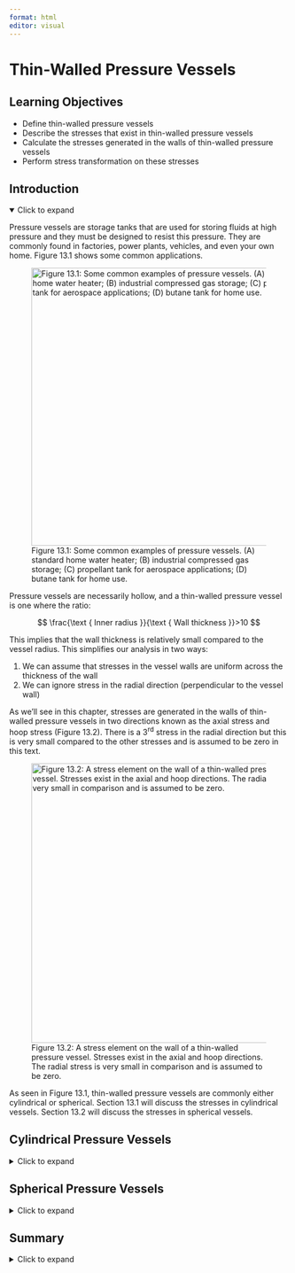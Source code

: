 ```yaml
---
format: html
editor: visual
---
```


# Thin-Walled Pressure Vessels {#sec-thin-walled-pressure-vessels}

::: {.callout-note icon="false"}
## Learning Objectives

-   Define thin-walled pressure vessels
-   Describe the stresses that exist in thin-walled pressure vessels
-   Calculate the stresses generated in the walls of thin-walled pressure vessels
-   Perform stress transformation on these stresses
:::

## Introduction

<details open>

<summary>Click to expand</summary>

Pressure vessels are storage tanks that are used for storing fluids at high pressure and they must be designed to resist this pressure. They are commonly found in factories, power plants, vehicles, and even your own home. Figure 13.1 shows some common applications.

![Figure 13.1: Some common examples of pressure vessels. (A) standard home water heater; (B) industrial compressed gas storage; (C) propellant tank for aerospace applications; (D) butane tank for home use.](images/CH13%20PNGs/figure%2013.1.png){fig-align="center" width="502"}

Pressure vessels are necessarily hollow, and a thin-walled pressure vessel is one where the ratio:

$$
\frac{\text { Inner radius }}{\text { Wall thickness }}>10
$$

This implies that the wall thickness is relatively small compared to the vessel radius. This simplifies our analysis in two ways:

1.  We can assume that stresses in the vessel walls are uniform across the thickness of the wall
2.  We can ignore stress in the radial direction (perpendicular to the vessel wall)

As we’ll see in this chapter, stresses are generated in the walls of thin-walled pressure vessels in two directions known as the axial stress and hoop stress (Figure 13.2). There is a 3^rd^ stress in the radial direction but this is very small compared to the other stresses and is assumed to be zero in this text.

![Figure 13.2: A stress element on the wall of a thin-walled pressure vessel. Stresses exist in the axial and hoop directions. The radial stress is very small in comparison and is assumed to be zero.](images/CH13%20PNGs/figure%2013.2.png){fig-align="center" width="505"}

As seen in Figure 13.1, thin-walled pressure vessels are commonly either cylindrical or spherical. Section 13.1 will discuss the stresses in cylindrical vessels. Section 13.2 will discuss the stresses in spherical vessels.

</details>

## Cylindrical Pressure Vessels {#sec-13.1}

<details>

<summary>Click to expand</summary>

The equations stresses in the wall of a cylindrical pressure vessel can be derived with the help of a free body diagram. Let’s cut a cross-section through our vessel to expose the fluid inside (Figure 13.3).

![Figure 13.3: Cross-section through the cylindrical vessel showing the axial stress in the walls (𝜎𝐴) and the fluid pressure P.](images/CH13%20PNGs/figure%2013.3.png){fig-align="center" width="598"}

There will be an axial stress from the internal fluid pressure (P) and an axial stress in the walls of the vessel (𝜎~𝐴~). Since $\text{stress}=\frac{\text { force }}{\text { area }}$ we can determine the two forces. The fluid pressure acts over a circular area $A=\pi r_i^2$. The stress in the walls acts over an area equal to the circumference of the vessel multiplied by the wall thickness, $A=2 \pi r_i t$.

By equilibrium:

$$
\sum F_x=\left(\sigma_A\right)\left(2 \pi r_i t\right)-(P)\left(\pi r_i^2\right)=0 \\
$$

$$
\boxed{\sigma_A=\frac{P r_i}{2 t}}
$$ {#eq-13.1}

| *where*
| *𝜎𝐴 = Axial stress in the wall of the vessel \[Pa, psi\]*
| *P = Fluid pressure inside the vessel \[Pa, psi\]*
| *ri = Inner radius of the vessel \[m, in.\]*

*t = Wall thickness of the vessel \[m, in.\]*

Similarly there will be a stress in the lateral direction, referred to as the hoop stress 𝜎~H~. Let’s cut a vertical cross-section (Figure 13.4) to derive an equation for this stress.

![Figure 13.4: Cross-section through the cylindrical vessel showing the hoop stress in the walls (𝜎~H~) and the fluid pressure P.](images/CH13%20PNGs/figure%2013.4.png){fig-align="center" width="509"}

There will again be a stress from the internal fluid pressure (P) and a stress in the walls of the vessel (𝜎~H~). The fluid pressure acts over an area of $A=2 r_i L$. The stress in the walls acts over an area of $A=2 t L$.

By equilibrium:

$$
\sum F_x=\left(\sigma_H\right)(2 t L)-(P)\left(2 r_i L\right)=0 \\
$$

$$
\boxed{\sigma_H=\frac{P r_i}{t}}
$$ {#eq-13.2}

| *where*
| *𝜎~H~ = Hoop stress in the wall of the vessel \[Pa, psi\]*
| *P = Fluid pressure inside the vessel \[Pa, psi\]*
| *r~i~ = Inner radius of the vessel \[m, in.\]*

*t = Wall thickness of the vessel \[m, in.\]*

The internal pressure P is typically reported as the gage pressure, which is defined as the internal pressure minus the atmospheric pressure. This allows us to calculate the stresses directly without needing to account for atmospheric pressure.

Since the radial stress is assumed to be zero, the axial and hoop stresses represent a state of plane stress such as those discussed in @sec-stress-transformation. Further, since there is no shear stress, the axial and hoop stresses represent the principal stresses. Since the hoop stress is larger, this is the first principal stress (𝜎~1~). The axial stress is the second principal stress (𝜎~2~). The third principal stress acts in the radial direction and has already been assumed to be zero. Figure 13.5 shows a plane stress element representing the stresses in the wall of a cylindrical thin-walled pressure vessel.

![Figure 13.5: The hoop stress represents the first principal stress 𝜎~1~. The axial stress represents the second principal stress 𝜎~2~. There is no shear stress.](images/CH13%20PNGs/figure%2013.5.png){fig-align="center" width="497"}

By the methods of @sec-stress-transformation we may perform stress transformation on these stresses. Figure 13.6 shows Mohr’s Circle for the in-plane and out-of-plane stresses.

![Figure 13.6: Mohr’s Circle for the stresses in the walls of a cylindrical thin-walled pressure vessel, showing principal stresses 𝜎~1~ and 𝜎~2~. The 3rd principal stress 𝜎~3~ = 0.](images/CH13%20PNGs/figure%2013.6.png){fig-align="center" width="403"}

Since the two principal stresses are positive and the third principal stress is zero it should be apparent that the maximum in plane shear stress can be determined as:

$$
\tau_{max~in~plane}=\frac{\sigma_1-\sigma_2}{2}
$$

It should also be apparent that the maximum out-of-plane shear stress will be larger and can be calculated from:

$$
\tau_{\max a b s}=\frac{\sigma_1}{2}
$$

Example 13.1 demonstrates calculation of the principal stresses and maximum in-plane shear stress for a cylindrical thin-walled pressure vessel. Example 13.2 combine the content from this section with stress transformation from @sec-stress-transformation in order to find the stresses at specific orientations.

::: {.callout-tip collapse="true" icon="false"}
## Example 13.1

A cylindrical pressure vessel has an outer diameter of 8 ft and a wall thickness of 2 inches. The vessel contains propane at a gage pressure of 250 psi. Determine the principal stresses and maximum in-plane shear stress in the walls of the vessel.

::: {.callout-tip collapse="true" icon="false"}
## Solution

First determine the inner radius of the vessel. It will be easiest to convert this to inches since the other length units in the problem are given in inches.

Outer radius, $r_o = \frac{8{~ft}}{2} = 4 {~ft} = 48{~in.}$

Inner radius, $r_i = 48{~in.} - 2{~in.} = 46{~in.}$

Now calculate the axial and hoop stresses.

$$
\begin{aligned}
& \sigma_A=\frac{Pr_i}{2t}=\frac{250{~psi} * 46{~in.}}{2 * 2{~in.}}=2,875{~psi} \\
& \sigma_H=\frac{Pr_i}{t}=\frac{250{~psi} * 46{~in.}}{2{~in.}}=5,750{~psi}
\end{aligned}
$$

Since there is no shear stress, these are the principal stresses.

$$
\begin{aligned}
& \sigma_1=5,750{~psi} \\
& \sigma_2=2,875{~psi}
\end{aligned}
$$

Finally, the maximum in-plane shear stress can be found from:

$$
\tau_{max~in~plane}=\frac{\sigma_1-\sigma_2}{2}=\frac{5,750{~psi}-2,875{~psi}}{2}=1,438{~psi}
$$
:::
:::

::: {.callout-tip collapse="true" icon="false"}
## Example 13.2

A cylindrical pressure vessel is made by welding steel plate at an angle of 𝜃=25° as shown. The vessel has an outer diameter of 1.5 m and a wall thickness of 40 mm. The vessel contains fluid at a gage pressure of 5 MPa. Determine the normal stress perpendicular to the weld and the shear stress parallel to the weld.

![](images/CH13%20PNGs/example%2013.2%20part%201.png){fig-align="center" width="321"}

::: {.callout-tip collapse="true" icon="false"}
## Solution

First determine the inner radius of the vessel. Wall thickness 𝑡 = 40 𝑚𝑚 = 0.04 𝑚.

Outer radius, $r_o = \frac{1.5{~m}}{2} =0.75{~m}$

Inner radius, $r_i = 0.75{~m} - 0.04{~m} = 0.71{~m}$

Now calculate the axial and hoop stresses.

$$
\begin{aligned}
& \sigma_A=\frac{Pr_i}{2t}=\frac{5{~MPa} * 0.71{~m}}{2 * 0.04{~m}}=44.4{~MPa} \\
& \sigma_H=\frac{Pr_i}{t}=\frac{5{~MPa} * 0.71{`m}}{0.04{~m}}=88.8{~MPa}
\end{aligned}
$$

By the methods of @sec-12.1 we can calculate the normal stress perpendicular to the weld. Draw a stress element of a point on the pressure vessel. The axial stress will act horizontally and the hoop stress vertically for this element.

![](images/CH13%20PNGs/example%2013.2%20part%202.png){fig-align="center" width="313"}

The weld is at an angle of 25° measured counter-clockwise from horizontal. The normal stress perpendicular to this weld is therefore at an angle of 65° clockwise from horizontal. We can determine the normal stress at this orientation from:

$$
\begin{gathered}
\sigma_x^{\prime}=\frac{\sigma_x+\sigma_y}{2}+\frac{\sigma_x-\sigma_y}{2} \cos (2 \theta)+\tau_{x y} \sin (2 \theta) \\
\sigma_x^{\prime}=\frac{44.4{~MPa}+88.8{~MPa}}{2}+\frac{44.4{~MPa}-88.8{~MPa}}{2} \cos \left(2 *-65^{\circ}\right)+0 \\
\sigma_x^{\prime}=66.6{~MPa}-22.2{~MPa}*\cos \left(-130^{\circ}\right) \\
\sigma_x^{\prime}=80.9{~MPa}
\end{gathered}
$$

The shear stress occurs parallel to the weld at an angle of 25° counter-clockwise from the horizontal. We can determine the shear stress at this orientation from:

$$
\begin{gathered}
\tau_{x^{\prime} y^{\prime}}=-\left(\frac{\sigma_x-\sigma_y}{2}\right) \sin (2 \theta)+\tau_{x y} \cos (2 \theta) \\
\tau_{x^{\prime} y^{\prime}}=-\left(\frac{44.4{~MPa}-88.8{~MPa}}{2}\right) \sin \left(2 * 25^{\circ}\right)+0 \\
\tau_{x^{\prime} y^{\prime}}=-\left(\frac{44.4{~MPa}-88.8{~MPa}}{2}\right) \sin \left(2 * 25^{\circ}\right)+0 \\
\tau_{x^{\prime} y^{\prime}}=22.2{~MPa}* \sin \left(50^{\circ}\right) \\
\tau_{x^{\prime} y^{\prime}}=17.0{~MPa}
\end{gathered}
$$
:::
:::

::: {.callout-warning icon="false"}
## Step-by-step: Cylindrical thin-walled pressure vessels

1.  Determine the inner radius, wall thickness, and internal gage pressure for the vessel

2.  Calculate the axial $\left(\sigma_A=\frac{P r_i}{2 t}\right)$ and hoop $\left(\sigma_H=\frac{P r_i}{t}\right)$ stresses—these are the principal stresses

3.  Perform any stress transformation calculations as required
:::

</details>

## Spherical Pressure Vessels {#sec-13.2}

<details>

<summary>Click to expand</summary>

A spherical vessel will yield the same cross-section regardless of the axis it is cut along (figure 13.7). The stress in the walls of a spherical vessel is the same as the axial stress in a cylindrical vessel.

By equilibrium:

$$
\sum F_x=\left(\sigma_A\right)\left(2 \pi r_i t\right)-(P)\left(\pi r_i^2\right)=0 
$$

$$
\boxed{\sigma_A=\frac{P r_i}{2 t}}
$$ {#eq-13.3}

| *where*
| *𝜎~A~ = Axial stress in the wall of the vessel \[Pa, psi\]*
| *P = Fluid pressure inside the vessel \[Pa, psi\]*
| *r~i~ = Inner radius of the vessel \[m, in.\]*

*t = Wall thickness of the vessel \[m, in.\]*

![Figure 13.7: Cross-section through the spherical vessel showing the axial stress in the walls (𝜎~A~) and the fluid pressure P.](images/CH13%20PNGs/figure%2013.7.png){fig-align="center" width="274"}

In this case, the same stress exists in both principal directions. We will again assume that the radial stress is zero, meaning that these stresses again form a state of plane stress (figure 13.8). There is again no shear stress, so these stresses are the principal stresses. In this case, the two principal stresses are the same.

![Figure 13.8: Spherical vessels experience the same axial stress in both principal directions. There is no shear stress.](images/CH13%20PNGs/figure%2013.8.png){fig-align="center" width="246"}

Note that these principal stresses are equal to 𝜎~2~ in the cylindrical vessel. As such, spherical vessels are stronger than cylindrical vessels. However, they are also more expensive to manufacture so cylindrical vessels are still very common.

We may again use the methods of @sec-stress-transformation to perform stress transformation. Figure 13.9 shows Mohr’s Circle for the in-plane and out-of-plane stresses.

![Figure 13.9: Mohr’s Circle for the stresses in the walls of a spherical thin-walled pressure vessel. Principal stresses 𝜎~1~ = 𝜎~2~ and the in-plane circle reduces to a single point. The 3rd principal stress 𝜎~3~ = 0.](images/CH13%20PNGs/figure%2013.9.png){fig-align="center" width="418"}

This time 𝜎~1~ = 𝜎~2~ and so the in-plane Mohr’s Circle reduces to a single point. The maximum in-plane shear stress is therefore zero. The maximum out-of-plane shear stress can be calculated from:

$$
\tau_{\max a b s}=\frac{\sigma_1}{2}
$$

Example 13.3 demonstrates the design of a spherical vessel, based on the allowable stress in the vessel walls.

::: {.callout-tip collapse="true" icon="false"}
## Example 13.3

A spherical pressure vessel is made of steel with a yield strength of 250 MPa. The vessel has an outer diameter of 4 meters and a wall thickness of 25 mm. If the factor of safety with respect to yield is 2.5, determine the maximum allowable gage pressure of the fluid within the vessel.

::: {.callout-tip collapse="true" icon="false"}
## Solution

Wall thickness, $𝑡 = 25{~𝑚𝑚} = 0.025{~𝑚}$

Outer radius, $r_o = 2{~m}$

Inner radius, $r_i= 2{~m} - 0.025{~m} = 1.975{~m}$

Start by using the factor of safety to find the maximum allowable stress in the walls of the vessel.

$$
\sigma_{allow}=\frac{250{~MPa}}{2.5}=100{~MPa}
$$

Spherical vessels experience the same stress in both directions:

$$
\sigma_A=\frac{P r_i}{2 t}
$$

Rearrange this equation to solve for P:

$$
\begin{gathered}
P=\frac{\sigma_A * 2 t}{r_i} \\
\\
P=\frac{100{~MPa}*2*0.025{~m}}{1.975{~m}}=2.53{~MPa}
\end{gathered}
$$
:::
:::

::: {.callout-warning icon="false"}
## Step-by-step: **Spherical thin-walled pressure vessels**

1.  Determine the inner radius, wall thickness, and internal gage pressure for the vessel
2.  Calculate the axial stress $\left(\sigma_A=\frac{P r_i}{2 t}\right)$. This stress will be the same in both the horizontal and vertical directions
3.  Perform any stress transformation calculations as required
:::

</details>

## Summary

<details>

<summary>Click to expand</summary>

::: {.callout-note icon="false"}
## Key takeaways

Pressure vessels contain fluids at high pressure. A thin walled pressure vessel is one where $\frac{\text { Inner radius }}{\text { Wall thickness }}>10$.

For thin walled pressure vessels, the stresses in the vessel walls are assumed to be constant across the thickness of the wall and the stress in the radial direction is assumed to be zero. The stresses created in the axial and hoop directions by the fluid pressure are the principal stresses.

Pressure vessels are commonly cylindrical or spherical. Cylindrical vessels experience both axial and hoop stresses. The axial stress is half of the hoop stress. Spherical vessels experience only an axial stress. As such, spherical vessels experience less stress than cylindrical vessels.

There is no shear stress generated in the axial and hoop directions. However, stress transformation can be used to determine both in-plane and out-of-plane shear stresses.
:::

::: {.callout-note icon="false"}
## Key equations

**Cylindrical thin-walled pressure vessels**

Hoop stress:

$$
\sigma_H=\frac{P r_i}{t}=\sigma_1
$$

Axial stress:

$$
\sigma_A=\frac{P r_i}{2 t}=\sigma_2
$$

Maximum in-plane shear stress:

$$
\tau_{max~in~plane}=\frac{\sigma_1-\sigma_2}{2}
$$

Absolute maximum shear stress:

$$
\tau_{\max a b s}=\frac{\sigma_1}{2}
$$

**Spherical thin-walled pressure vessels**

Axial stress:

$$
\sigma_A=\frac{P r_i}{2 t}=\sigma_1=\sigma_2
$$

Absolute maximum shear stress:

$$
\tau_{\max a b s}=\frac{\sigma_1}{2}
$$
:::
